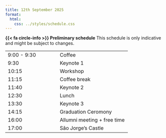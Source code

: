 ```yaml
---
title: 12th September 2025
format:
  html:
    css: ../styles/schedule.css
---
```

<div class="alert alert-info">
  <strong>{{< fa circle-info >}} Preliminary schedule</strong> This schedule is only indicative and might be subject to changes.
</div>

| |  |
| --- | ---- |
| 9:00 - 9:30 | <span class="event-outline-blue"></span> Coffee                                 |
| 9:30        | <span class="event-filled-green"></span> Keynote 1                        |
| 10:15       | <span class="event-filled-orange size-2"></span> Workshop               |
| 11:15       | <span class="event-outline-blue"></span> Coffee break                           |
| 11:40       | <span class="event-filled-green"></span> Keynote 2           |
| 12:30       | <span class="event-outline-blue"></span> Lunch                                  |
| 13:30       | <span class="event-filled-green"></span> Keynote 3                              |
| 14:15       | <span class="event-filled-blue"></span> Graduation Ceromony  |
| 16:00       | <span class="event-outline-blue"></span> Allumni meeting + free time            |
| 17:00       | <span class="event-filled-red size-3"></span> São Jorge's Castle                      | 